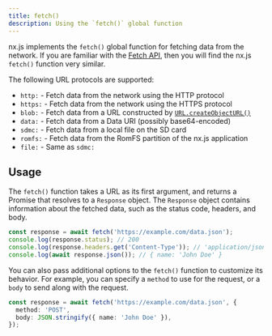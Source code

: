 ```yaml
---
title: fetch()
description: Using the `fetch()` global function
---
```


nx.js implements the `fetch()` global function for fetching data from the network. If you are familiar with the [Fetch API](https://developer.mozilla.org/docs/Web/API/Fetch_API), then you will find the nx.js `fetch()` function very similar.

The following URL protocols are supported:

- `http:` - Fetch data from the network using the HTTP protocol
- `https:` - Fetch data from the network using the HTTPS protocol
- `blob:` - Fetch data from a URL constructed by [`URL.createObjectURL()`](https://developer.mozilla.org/docs/Web/API/URL/createObjectURL)
- `data:` - Fetch data from a Data URI (possibly base64-encoded)
- `sdmc:` - Fetch data from a local file on the SD card
- `romfs:` - Fetch data from the RomFS partition of the nx.js application
- `file:` - Same as `sdmc:`

## Usage

The `fetch()` function takes a URL as its first argument, and returns a Promise that resolves to a `Response` object. The `Response` object contains information about the fetched data, such as the status code, headers, and body.

```ts
const response = await fetch('https://example.com/data.json');
console.log(response.status); // 200
console.log(response.headers.get('Content-Type')); // 'application/json'
console.log(await response.json()); // { name: 'John Doe' }
```

You can also pass additional options to the `fetch()` function to customize its behavior. For example, you can specify a `method` to use for the request, or a `body` to send along with the request.

```ts
const response = await fetch('https://example.com/data.json', {
  method: 'POST',
  body: JSON.stringify({ name: 'John Doe' }),
});
```